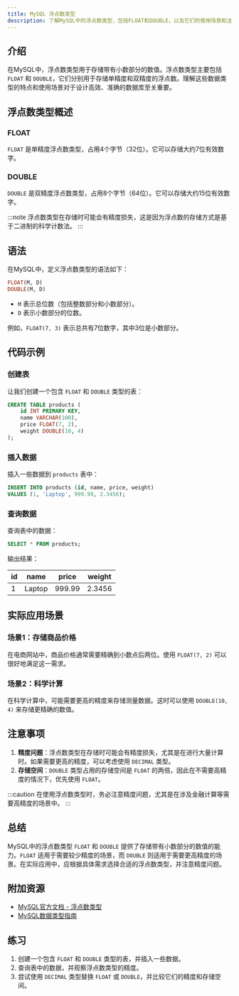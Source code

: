 ```yaml
---
title: MySQL 浮点数类型
description: 了解MySQL中的浮点数类型，包括FLOAT和DOUBLE，以及它们的使用场景和注意事项。
---
```


## 介绍

在MySQL中，浮点数类型用于存储带有小数部分的数值。浮点数类型主要包括 `FLOAT` 和 `DOUBLE`，它们分别用于存储单精度和双精度的浮点数。理解这些数据类型的特点和使用场景对于设计高效、准确的数据库至关重要。

## 浮点数类型概述

### FLOAT
`FLOAT` 是单精度浮点数类型，占用4个字节（32位）。它可以存储大约7位有效数字。

### DOUBLE
`DOUBLE` 是双精度浮点数类型，占用8个字节（64位）。它可以存储大约15位有效数字。

:::note
浮点数类型在存储时可能会有精度损失，这是因为浮点数的存储方式是基于二进制的科学计数法。
:::

## 语法

在MySQL中，定义浮点数类型的语法如下：

```sql
FLOAT(M, D)
DOUBLE(M, D)
```

- `M` 表示总位数（包括整数部分和小数部分）。
- `D` 表示小数部分的位数。

例如，`FLOAT(7, 3)` 表示总共有7位数字，其中3位是小数部分。

## 代码示例

### 创建表

让我们创建一个包含 `FLOAT` 和 `DOUBLE` 类型的表：

```sql
CREATE TABLE products (
    id INT PRIMARY KEY,
    name VARCHAR(100),
    price FLOAT(7, 2),
    weight DOUBLE(10, 4)
);
```

### 插入数据

插入一些数据到 `products` 表中：

```sql
INSERT INTO products (id, name, price, weight)
VALUES (1, 'Laptop', 999.99, 2.3456);
```

### 查询数据

查询表中的数据：

```sql
SELECT * FROM products;
```

输出结果：

| id  | name   | price  | weight  |
|-----|--------|--------|---------|
| 1   | Laptop | 999.99 | 2.3456  |

## 实际应用场景

### 场景1：存储商品价格

在电商网站中，商品价格通常需要精确到小数点后两位。使用 `FLOAT(7, 2)` 可以很好地满足这一需求。

### 场景2：科学计算

在科学计算中，可能需要更高的精度来存储测量数据。这时可以使用 `DOUBLE(10, 4)` 来存储更精确的数值。

## 注意事项

1. **精度问题**：浮点数类型在存储时可能会有精度损失，尤其是在进行大量计算时。如果需要更高的精度，可以考虑使用 `DECIMAL` 类型。
2. **存储空间**：`DOUBLE` 类型占用的存储空间是 `FLOAT` 的两倍，因此在不需要高精度的情况下，优先使用 `FLOAT`。

:::caution
在使用浮点数类型时，务必注意精度问题，尤其是在涉及金融计算等需要高精度的场景中。
:::

## 总结

MySQL中的浮点数类型 `FLOAT` 和 `DOUBLE` 提供了存储带有小数部分的数值的能力。`FLOAT` 适用于需要较少精度的场景，而 `DOUBLE` 则适用于需要更高精度的场景。在实际应用中，应根据具体需求选择合适的浮点数类型，并注意精度问题。

## 附加资源

- [MySQL官方文档 - 浮点数类型](https://dev.mysql.com/doc/refman/8.0/en/floating-point-types.html)
- [MySQL数据类型指南](https://www.mysqltutorial.org/mysql-data-types/)

## 练习

1. 创建一个包含 `FLOAT` 和 `DOUBLE` 类型的表，并插入一些数据。
2. 查询表中的数据，并观察浮点数类型的精度。
3. 尝试使用 `DECIMAL` 类型替换 `FLOAT` 或 `DOUBLE`，并比较它们的精度和存储空间。
